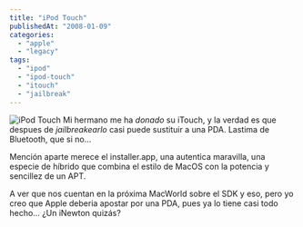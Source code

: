 ```yaml
---
title: "iPod Touch"
publishedAt: "2008-01-09"
categories: 
  - "apple"
  - "legacy"
tags: 
  - "ipod"
  - "ipod-touch"
  - "itouch"
  - "jailbreak"
---
```


![iPod Touch](http://rick.jinlabs.com/wp-content/uploads/2008/01/ipod_touch1.png) Mi hermano me ha _donado_ su iTouch, y la verdad es que despues de _jailbreakearlo_ casi puede sustituir a una PDA. Lastima de Bluetooth, que si no...

Mención aparte merece el installer.app, una autentica maravilla, una especie de híbrido que combina el estilo de MacOS con la potencia y sencillez de un APT.

A ver que nos cuentan en la próxima MacWorld sobre el SDK y eso, pero yo creo que Apple deberia apostar por una PDA, pues ya lo tiene casi todo hecho... ¿Un iNewton quizás?
